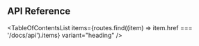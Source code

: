 
<Head>
  <title>{'API Reference - Material React Table V2 Docs'}</title>
</Head>

## API Reference

<TableOfContentsList
  items={routes.find((item) => item.href === '/docs/api').items}
  variant="heading"
/>
